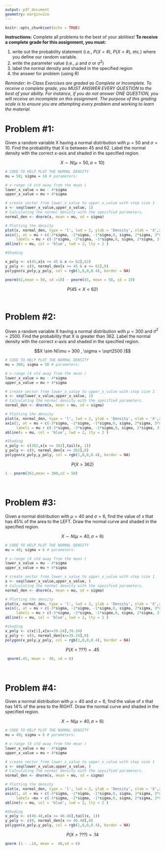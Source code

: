 ```yaml
---
output: pdf_document
geometry: margin=2cm
---
```


```r
knitr::opts_chunk$set(echo = TRUE)
```

\begin{center}\LARGE{\textbf{ICE \#5: Normal Distribution}}\end{center}


**Instructions:** Complete all problems to the best of your abilities! **To receive a complete grade for this assignment, you must:**

1. write out the probability statement (i.e., $P(X = \#)$, $P(X < \#)$, etc.) where you define our random variable. 
2. write the parameter value (i.e., $\mu$ and $\sigma$ or $\sigma^2$)
3. label the normal density and shaded in the specified region 
4. the answer for problem (using R)

*Reminder: In-Class Exercises are graded as Complete or Incomplete. To receive a complete grade, you MUST ANSWER EVERY QUESTION to the best of your ability. For instance, if you do not answer ONE QUESTION, you will receive an incomplete on this assignment. The purpose of this grading scale is to ensure you are attempting every problem and working to learn the material.*

# Problem \#1: 
Given a random variable X having a normal distribution with $\mu=50$ and $\sigma = 10$. Find the probability that X is between 45 and 62. Label the normal density with the correct x-axis and shaded in the specified region.  

$$X \sim N\left(\mu = 50 , \sigma = 10\right)$$
```r
# CODE TO HELP PLOT THE NORMAL DENSITY 
mu = 50; sigma = 10 # parameters:

# x-range (4 std away from the mean )
lower_x_value = mu - 4*sigma 
upper_x_value = mu + 4*sigma

# create vector from lower_x_value to upper_x_value with step size 1
x <- seq(lower_x_value,upper_x_value, 1)
# Calculating the normal density with the specified parameters.
normal_den <- dnorm(x, mean = mu, sd = sigma)

# Plotting the density
plot(x, normal_den, type = 'l', lwd = 2, ylab = 'Density', xlab = 'X',xaxt ='n')
axis(1, at = mu + c(-3*sigma, -2*sigma, -1*sigma,0, sigma, 2*sigma, 3*sigma), 
     labels = mu + c(-3*sigma, -2*sigma, -1*sigma,0, sigma, 2*sigma, 3*sigma))
abline(v = mu, col = 'blue', lwd = 2, lty = 2 )

#Shading 

x_poly <- c(45,x[x >= 45 & x <= 62],62)
y_poly <- c(0, normal_den[x >= 45 & x <= 62],0)
polygon(x_poly,y_poly, col = rgb(1,0,0,0.4), border = NA)
```

```r
pnorm(62,mean = 50, sd =10) - pnorm(45, mean = 50, sd = 10)
```

$$ P(45< X< 62)$$ 
$~$ \newpage 

# Problem \#2: 
Given a random variable X having a normal distribution with $\mu=300$ and $\sigma^2 = 2500$. Find the probability that X is greater than 362. Label the normal density with the correct x-axis and shaded in the specified region.  

$$X \sim N(\mu = 300 , \sigma = \sqrt2500  )$$
```r
# CODE TO HELP PLOT THE NORMAL DENSITY 
mu = 300; sigma = 50 # parameters:

# x-range (4 std away from the mean )
lower_x_value = mu - 4*sigma 
upper_x_value = mu + 4*sigma

# create vector from lower_x_value to upper_x_value with step size 1
x <- seq(lower_x_value,upper_x_value, 1)
# Calculating the normal density with the specified parameters.
normal_den <- dnorm(x, mean = mu, sd = sigma)

# Plotting the density
plot(x, normal_den, type = 'l', lwd = 2, ylab = 'Density', xlab = 'X',xaxt ='n')
axis(1, at = mu + c(-3*sigma, -2*sigma, -1*sigma,0, sigma, 2*sigma, 3*sigma), 
     labels = mu + c(-3*sigma, -2*sigma, -1*sigma,0, sigma, 2*sigma, 3*sigma))
abline(v = mu, col = 'blue', lwd = 2, lty = 2 )

#Shading 
x_poly <- c(362,x[x >= 362],tail(x, 1))
y_poly <- c(0, normal_den[x >= 362],0)
polygon(x_poly,y_poly, col = rgb(1,0,0,0.4), border = NA)
```
$$P(X>362) $$

```r
1 - pnorm(362,mean = 300,sd = 50)
```


$~$ \newpage 

# Problem \#3: 
Given a normal distribution with $\mu = 40$ and $\sigma = 6$, find the value of $x$ that has 45\% of the area to the LEFT. Draw the normal curve and shaded in the specified region.



$$X \sim N(\mu = 40 , \sigma =  6)$$

```r
# CODE TO HELP PLOT THE NORMAL DENSITY 
mu = 40; sigma = 6 # parameters:

# x-range (4 std away from the mean )
lower_x_value = mu - 4*sigma 
upper_x_value = mu + 4*sigma

# create vector from lower_x_value to upper_x_value with step size 1
x <- seq(lower_x_value,upper_x_value, )
# Calculating the normal density with the specified parameters.
normal_den <- dnorm(x, mean = mu, sd = sigma)

# Plotting the density
plot(x, normal_den, type = 'l', lwd = 2, ylab = 'Density', xlab = 'X',xaxt = 'n')
axis(1, at = mu + c(-3*sigma, -2*sigma, -1*sigma,0, sigma, 2*sigma, 3*sigma), 
     labels = mu + c(-3*sigma, -2*sigma, -1*sigma,0, sigma, 2*sigma, 3*sigma))
abline(v = mu, col = 'blue', lwd = 2, lty = 2 )

#shading 
x_poly <- c(x[1],x[x<=39.24],39.24)
y_poly <- c(0, normal_den[x<=39.24],0)
polygon(x_poly,y_poly, col = rgb(1,0,0,0.4), border = NA)

```

$$ P(X<???) = .45 $$
```r
 qnorm(.45, mean =  40, sd = 6)
```



$~$ \newpage 

# Problem \#4: 
Given a normal distribution with $\mu = 40$ and $\sigma = 6$, find the value of $x$ that has 14\% of the area to the RIGHT. Draw the normal curve and shaded in the specified region.


$$X \sim N(\mu = 40, \sigma = 6)$$

```r
# CODE TO HELP PLOT THE NORMAL DENSITY 
mu = 40; sigma = 6 # parameters:

# x-range (4 std away from the mean )
lower_x_value = mu - 4*sigma 
upper_x_value = mu + 4*sigma

# create vector from lower_x_value to upper_x_value with step size 1
x <- seq(lower_x_value,upper_x_value, )
# Calculating the normal density with the specified parameters.
normal_den <- dnorm(x, mean = mu, sd = sigma)

# Plotting the density
plot(x, normal_den, type = 'l', lwd = 2, ylab = 'Density', xlab = 'X',xaxt = 'n')
axis(1, at = mu + c(-3*sigma, -2*sigma, -1*sigma,0, sigma, 2*sigma, 3*sigma), 
     labels =mu + c(-3*sigma, -2*sigma, -1*sigma,0, sigma, 2*sigma, 3*sigma))
abline(v = mu, col = 'blue', lwd = 2, lty = 2 )

#Shading 
x_poly <- c(46.48,x[x >= 46.48],tail(x, 1))
y_poly <- c(0, normal_den[x >= 46.48],0)
polygon(x_poly,y_poly, col = rgb(1,0,0,0.4), border = NA)

```

$$P(X>???) = .14 $$

```r
qnorm (1 - .14, mean =  40,sd = 6)
```